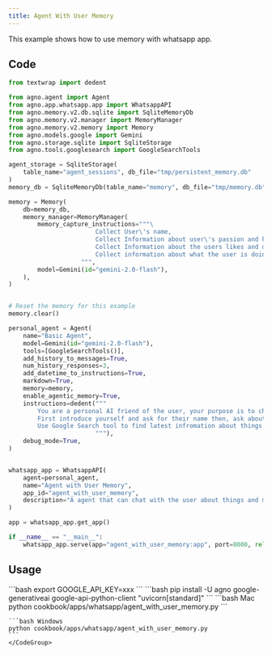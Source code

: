```yaml
---
title: Agent With User Memory
---
```


This example shows how to use  memory with whatsapp app.

## Code

```python cookbook/apps/whatsapp/agent_with_user_memory.py
from textwrap import dedent

from agno.agent import Agent
from agno.app.whatsapp.app import WhatsappAPI
from agno.memory.v2.db.sqlite import SqliteMemoryDb
from agno.memory.v2.manager import MemoryManager
from agno.memory.v2.memory import Memory
from agno.models.google import Gemini
from agno.storage.sqlite import SqliteStorage
from agno.tools.googlesearch import GoogleSearchTools

agent_storage = SqliteStorage(
    table_name="agent_sessions", db_file="tmp/persistent_memory.db"
)
memory_db = SqliteMemoryDb(table_name="memory", db_file="tmp/memory.db")

memory = Memory(
    db=memory_db,
    memory_manager=MemoryManager(
        memory_capture_instructions="""\
                        Collect User\'s name,
                        Collect Information about user\'s passion and hobbies,
                        Collect Information about the users likes and dislikes,
                        Collect information about what the user is doing with their life right now
                    """,
        model=Gemini(id="gemini-2.0-flash"),
    ),
)


# Reset the memory for this example
memory.clear()

personal_agent = Agent(
    name="Basic Agent",
    model=Gemini(id="gemini-2.0-flash"),
    tools=[GoogleSearchTools()],
    add_history_to_messages=True,
    num_history_responses=3,
    add_datetime_to_instructions=True,
    markdown=True,
    memory=memory,
    enable_agentic_memory=True,
    instructions=dedent("""
        You are a personal AI friend of the user, your purpose is to chat with the user about things and make them feel good.
        First introduce yourself and ask for their name then, ask about themeselves, their hobbies, what they like to do and what they like to talk about.
        Use Google Search tool to find latest infromation about things in the conversations
                        """),
    debug_mode=True,
)


whatsapp_app = WhatsappAPI(
    agent=personal_agent,
    name="Agent with User Memory",
    app_id="agent_with_user_memory",
    description="A agent that can chat with the user about things and make them feel good.",
)

app = whatsapp_app.get_app()

if __name__ == "__main__":
    whatsapp_app.serve(app="agent_with_user_memory:app", port=8000, reload=True)

```

## Usage

<Steps>
  <Snippet file="create-venv-step.mdx" />

  <Step title="Set your API key">
    ```bash
    export GOOGLE_API_KEY=xxx
    ```
  </Step>

  <Step title="Install libraries">
    ```bash
    pip install -U agno google-generativeai google-api-python-client "uvicorn[standard]"
    ```
  </Step>

  <Step title="Run Agent">
    <CodeGroup>
    ```bash Mac
    python cookbook/apps/whatsapp/agent_with_user_memory.py
    ```

    ```bash Windows
    python cookbook/apps/whatsapp/agent_with_user_memory.py
    ```
    </CodeGroup>
  </Step>
</Steps> 
